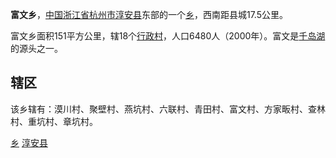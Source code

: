 '''富文乡'''，[[中国|中国]][[浙江省|浙江省]][[杭州市|杭州市]][[淳安县|淳安县]]东部的一个[[乡|乡]]，西南距县城17.5公里。

富文乡面积151平方公里，辖18个[[行政村|行政村]]，人口6480人（2000年）。富文是[[千岛湖|千岛湖]]的源头之一。

==辖区==
该乡辖有：漠川村、聚壁村、燕坑村、六联村、青田村、富文村、方家畈村、查林村、重坑村、章坑村。

{{Hangzhou-stub}}
{{淳安县行政区划}}
[[Category:淳安县行政区划|乡]]
[[Category:杭州市乡镇|淳安县]]